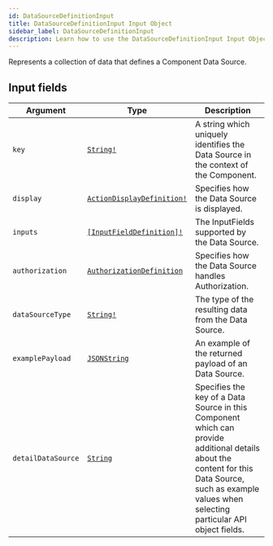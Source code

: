 ```yaml
---
id: DataSourceDefinitionInput
title: DataSourceDefinitionInput Input Object
sidebar_label: DataSourceDefinitionInput
description: Learn how to use the DataSourceDefinitionInput Input Object for Builder's API.
---
```


Represents a collection of data that defines a Component Data Source.

## Input fields

| Argument           | Type                                                                              | Description                                                                                                                                                                                           |
| ------------------ | --------------------------------------------------------------------------------- | ----------------------------------------------------------------------------------------------------------------------------------------------------------------------------------------------------- |
| `key`              | [`String!`](/self-managed/composer/builder/api/schema/scalar/String.mdx)                                         | A string which uniquely identifies the Data Source in the context of the Component.                                                                                                                   |
| `display`          | [`ActionDisplayDefinition!`](/self-managed/composer/builder/api/schema/input_object/ActionDisplayDefinition.mdx) | Specifies how the Data Source is displayed.                                                                                                                                                           |
| `inputs`           | [`[InputFieldDefinition]!`](/self-managed/composer/builder/api/schema/input_object/InputFieldDefinition.mdx)     | The InputFields supported by the Data Source.                                                                                                                                                         |
| `authorization`    | [`AuthorizationDefinition`](/self-managed/composer/builder/api/schema/input_object/AuthorizationDefinition.mdx)  | Specifies how the Data Source handles Authorization.                                                                                                                                                  |
| `dataSourceType`   | [`String!`](/self-managed/composer/builder/api/schema/scalar/String.mdx)                                         | The type of the resulting data from the Data Source.                                                                                                                                                  |
| `examplePayload`   | [`JSONString`](/self-managed/composer/builder/api/schema/scalar/JSONString.mdx)                                  | An example of the returned payload of an Data Source.                                                                                                                                                 |
| `detailDataSource` | [`String`](/self-managed/composer/builder/api/schema/scalar/String.mdx)                                          | Specifies the key of a Data Source in this Component which can provide additional details about the content for this Data Source, such as example values when selecting particular API object fields. |

